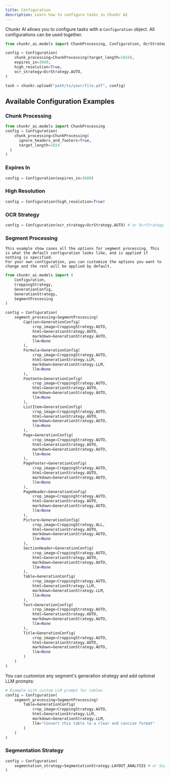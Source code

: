 ```yaml
---
title: Configuration
description: Learn how to configure tasks in Chunkr AI
---
```


Chunkr AI allows you to configure tasks with a `Configuration` object. All configurations can be used together.

```python
from chunkr_ai.models import ChunkProcessing, Configuration, OcrStrategy

config = Configuration(
    chunk_processing=ChunkProcessing(target_length=1024),
    expires_in=3600,
    high_resolution=True,
    ocr_strategy=OcrStrategy.AUTO,
)

task = chunkr.upload("path/to/your/file.pdf", config)
```


## Available Configuration Examples

### Chunk Processing
  ```python
  from chunkr_ai.models import ChunkProcessing
  config = Configuration(
      chunk_processing=ChunkProcessing(
        ignore_headers_and_footers=True,
        target_length=1024
    )
  )
  ```

### Expires In
  ```python
  config = Configuration(expires_in=3600)
  ```

### High Resolution
  ```python
  config = Configuration(high_resolution=True)
  ```

### OCR Strategy
  ```python
  config = Configuration(ocr_strategy=OcrStrategy.AUTO) # or OcrStrategy.ALL
  ```

### Segment Processing
    This example show cases all the options for segment processing. This is what the default configuration looks like, and is applied if nothing is specified.
    For your own configuration, you can customize the options you want to change and the rest will be applied by default.

  ```python
  from chunkr_ai.models import (
      Configuration, 
      CroppingStrategy, 
      GenerationConfig, 
      GenerationStrategy, 
      SegmentProcessing
  )
  
  config = Configuration(
      segment_processing=SegmentProcessing(
          Caption=GenerationConfig(
              crop_image=CroppingStrategy.AUTO,
              html=GenerationStrategy.AUTO,
              markdown=GenerationStrategy.AUTO,
              llm=None
          ),
          Formula=GenerationConfig(
              crop_image=CroppingStrategy.AUTO,
              html=GenerationStrategy.LLM,
              markdown=GenerationStrategy.LLM,
              llm=None
          ),
          Footnote=GenerationConfig(
              crop_image=CroppingStrategy.AUTO,
              html=GenerationStrategy.AUTO,
              markdown=GenerationStrategy.AUTO,
              llm=None
          ),
          ListItem=GenerationConfig(
              crop_image=CroppingStrategy.AUTO,
              html=GenerationStrategy.AUTO,
              markdown=GenerationStrategy.AUTO,
              llm=None
          ),
          Page=GenerationConfig(
              crop_image=CroppingStrategy.AUTO,
              html=GenerationStrategy.AUTO,
              markdown=GenerationStrategy.AUTO,
              llm=None
          ),
          PageFooter=GenerationConfig(
              crop_image=CroppingStrategy.AUTO,
              html=GenerationStrategy.AUTO,
              markdown=GenerationStrategy.AUTO,
              llm=None
          ),
          PageHeader=GenerationConfig(
              crop_image=CroppingStrategy.AUTO,
              html=GenerationStrategy.AUTO,
              markdown=GenerationStrategy.AUTO,
              llm=None
          ),
          Picture=GenerationConfig(
              crop_image=CroppingStrategy.ALL, 
              html=GenerationStrategy.AUTO,
              markdown=GenerationStrategy.AUTO,
              llm=None
          ),
          SectionHeader=GenerationConfig(
              crop_image=CroppingStrategy.AUTO,
              html=GenerationStrategy.AUTO,
              markdown=GenerationStrategy.AUTO,
              llm=None
          ),
          Table=GenerationConfig(
              crop_image=CroppingStrategy.AUTO,
              html=GenerationStrategy.LLM,
              markdown=GenerationStrategy.LLM,
              llm=None
          ),
          Text=GenerationConfig(
              crop_image=CroppingStrategy.AUTO,
              html=GenerationStrategy.AUTO,
              markdown=GenerationStrategy.AUTO,
              llm=None
          ),
          Title=GenerationConfig(
              crop_image=CroppingStrategy.AUTO,
              html=GenerationStrategy.AUTO,
              markdown=GenerationStrategy.AUTO,
              llm=None
          )
      )
  )
  ```

You can customize any segment's generation strategy and add optional LLM prompts:
    
  ```python
  # Example with custom LLM prompt for tables
  config = Configuration(
      segment_processing=SegmentProcessing(
          Table=GenerationConfig(
              crop_image=CroppingStrategy.AUTO,
              html=GenerationStrategy.LLM,
              markdown=GenerationStrategy.LLM,
              llm="Convert this table to a clear and concise format"
          )
      )
  )
  ```

### Segmentation Strategy
  ```python
  config = Configuration(
      segmentation_strategy=SegmentationStrategy.LAYOUT_ANALYSIS # or SegmentationStrategy.PAGE
  )
  ```